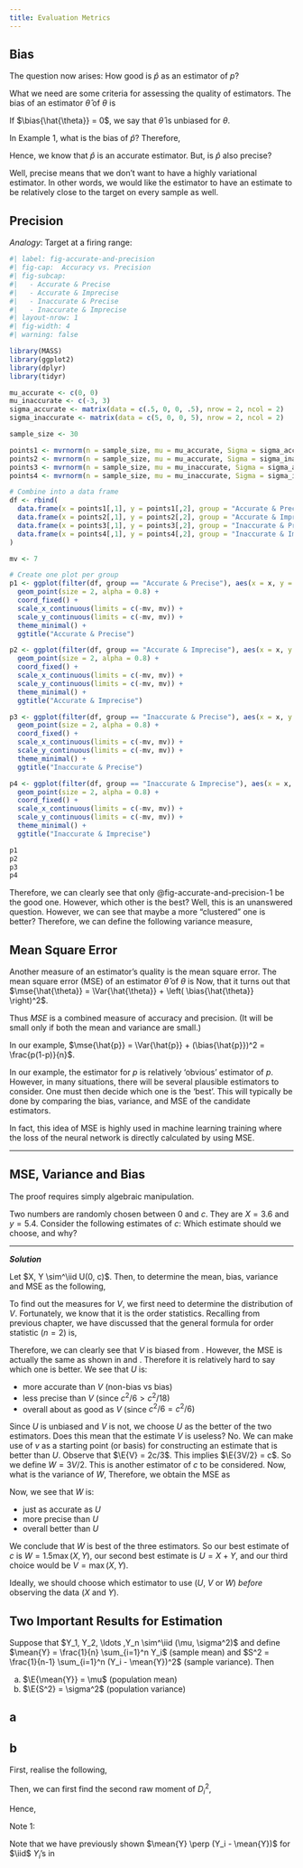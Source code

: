 ```yaml
---
title: Evaluation Metrics
---
```


## Bias

The question now arises: How good is $\hat{p}$ as an estimator of $p$?

What we need are some criteria for assessing the quality of estimators. The bias of an estimator $\hat{\theta}$ of $\theta$ is
\begin{equation}
\bias{\hat{\theta}} = \E{\hat{\theta}} - \theta
\end{equation}

If $\bias{\hat{\theta}} = 0$, we say that $\hat{\theta}$ is unbiased for $\theta$.

In Example 1, what is the bias of $\hat{p}$?
\begin{equation*}
\E{\hat{p}} = \E{\frac{Y}{n}} = \frac{1}{n} \E{Y} = \frac{1}{n} np = p
\end{equation*}
Therefore,
\begin{equation*}
\bias{\hat{p}} = \E{\hat{p}} - p = p - p = 0
\end{equation*}

Hence, we know that $\hat{p}$ is an accurate estimator. But, is $\hat{p}$ also precise?

::: {.callout-warning title="... but wait, what does it mean to be precise?" collapse="true"}

Well, precise means that we don't want to have a highly variational estimator. In other words, we would like the estimator to have an estimate to be relatively close to the target on every sample as well.

:::

## Precision

_Analogy_: Target at a firing range:

```r
#| label: fig-accurate-and-precision
#| fig-cap:  Accuracy vs. Precision
#| fig-subcap:
#|   - Accurate & Precise
#|   - Accurate & Imprecise
#|   - Inaccurate & Precise
#|   - Inaccurate & Imprecise
#| layout-nrow: 1
#| fig-width: 4
#| warning: false

library(MASS)
library(ggplot2)
library(dplyr)
library(tidyr)

mu_accurate <- c(0, 0)
mu_inaccurate <- c(-3, 3)
sigma_accurate <- matrix(data = c(.5, 0, 0, .5), nrow = 2, ncol = 2)
sigma_inaccurate <- matrix(data = c(5, 0, 0, 5), nrow = 2, ncol = 2)

sample_size <- 30

points1 <- mvrnorm(n = sample_size, mu = mu_accurate, Sigma = sigma_accurate)
points2 <- mvrnorm(n = sample_size, mu = mu_accurate, Sigma = sigma_inaccurate)
points3 <- mvrnorm(n = sample_size, mu = mu_inaccurate, Sigma = sigma_accurate)
points4 <- mvrnorm(n = sample_size, mu = mu_inaccurate, Sigma = sigma_inaccurate)

# Combine into a data frame
df <- rbind(
  data.frame(x = points1[,1], y = points1[,2], group = "Accurate & Precise"),
  data.frame(x = points2[,1], y = points2[,2], group = "Accurate & Imprecise"),
  data.frame(x = points3[,1], y = points3[,2], group = "Inaccurate & Precise"),
  data.frame(x = points4[,1], y = points4[,2], group = "Inaccurate & Imprecise")
)

mv <- 7

# Create one plot per group
p1 <- ggplot(filter(df, group == "Accurate & Precise"), aes(x = x, y = y)) +
  geom_point(size = 2, alpha = 0.8) +
  coord_fixed() +
  scale_x_continuous(limits = c(-mv, mv)) +
  scale_y_continuous(limits = c(-mv, mv)) +
  theme_minimal() +
  ggtitle("Accurate & Precise")

p2 <- ggplot(filter(df, group == "Accurate & Imprecise"), aes(x = x, y = y)) +
  geom_point(size = 2, alpha = 0.8) +
  coord_fixed() +
  scale_x_continuous(limits = c(-mv, mv)) +
  scale_y_continuous(limits = c(-mv, mv)) +
  theme_minimal() +
  ggtitle("Accurate & Imprecise")

p3 <- ggplot(filter(df, group == "Inaccurate & Precise"), aes(x = x, y = y)) +
  geom_point(size = 2, alpha = 0.8) +
  coord_fixed() +
  scale_x_continuous(limits = c(-mv, mv)) +
  scale_y_continuous(limits = c(-mv, mv)) +
  theme_minimal() +
  ggtitle("Inaccurate & Precise")

p4 <- ggplot(filter(df, group == "Inaccurate & Imprecise"), aes(x = x, y = y)) +
  geom_point(size = 2, alpha = 0.8) +
  coord_fixed() +
  scale_x_continuous(limits = c(-mv, mv)) +
  scale_y_continuous(limits = c(-mv, mv)) +
  theme_minimal() +
  ggtitle("Inaccurate & Imprecise")

p1
p2
p3
p4
```

Therefore, we can clearly see that only @fig-accurate-and-precision-1 be the good one. However, which other is the best? Well, this is an unanswered question. However, we can see that maybe a more "clustered" one is better? Therefore, we can define the following variance measure,
\begin{equation*}
\Var{\hat{p}} = \Var{\frac{Y}{n}} = \frac{1}{n^2} \Var{Y} = \frac{1}{n^2}np(1 - p) = \frac{p(1 - p)}{n}
\end{equation*}

## Mean Square Error

Another measure of an estimator's quality is the mean square error. The mean square error (MSE) of an estimator $\hat{\theta}$ of $\theta$ is
\begin{equation*}
\mse{\theta} = \E{\left( \hat{\theta} - \theta \right)^2}
\end{equation*}
Now, that it turns out that $\mse{\hat{\theta}} = \Var{\hat{\theta}} + \left( \bias{\hat{\theta}} \right)^2$. 

Thus $MSE$ is a combined measure of accuracy and precision. (It will be small only if both the mean and variance are small.)

In our example, $\mse{\hat{p}} = \Var{\hat{p}} + (\bias{\hat{p}})^2 = \frac{p(1-p)}{n}$.

::: {.callout-note title="Why do we need all this?" collapse="false"}

In our example, the estimator for $p$ is relatively 'obvious' estimator of $p$. However, in many situations, there will be several plausible estimators to consider. One must then decide which one is the 'best'. This will typically be done by comparing the bias, variance, and MSE of the candidate estimators.

In fact, this idea of MSE is highly used in machine learning training where the loss of the neural network is directly calculated by using MSE.

:::

---

:::{#thm-mse-var-bias}

## MSE, Variance and Bias
\begin{equation}
\mse{\hat{p}} = \Var{\hat{p}} + (\bias{\hat{p}})^2 = \frac{p(1-p)}{n}
\end{equation}

:::

::: {.proof}

The proof requires simply algebraic manipulation.

\begin{align*} 
\mse{\hat{\theta}} & = \E{\left( \hat{\theta} - \theta \right)^2} \\
& = \E{\left( \hat{\theta} - \E{\hat{\theta}} + \E{\hat{\theta}} - \theta \right)^2} \\
& = \E{\left( \hat{\theta} - \E{\hat{\theta}} \right)^2 + \left(\E{\hat{\theta}} - \theta \right)^2 + 2 \left( \hat{\theta} - \E{\hat{\theta}} \right) \left( \E{\hat{\theta}} - \theta \right) } \\
& = \E{\left( \hat{\theta} - \E{\hat{\theta}} \right)^2 } + \left(\E{\hat{\theta}} - \theta \right)^2 + 2 \underbrace{\left( \E{\hat{\theta}} - \E{\hat{\theta}} \right)}_{=0} \left( \E{\hat{\theta}} - \theta \right) \\
& = \Var{\hat{\theta}} + \left( \bias{\hat{\theta}} \right)^2
\end{align*}

:::

::: {.callout-note title="Working Example"}

Two numbers are randomly chosen between $0$ and $c$. They are $X = 3.6$ and $y = 5.4$. Consider the following estimates of $c$:
\begin{align*}
U &= X + Y \\
V &= \max(X, Y) \\
\end{align*}
Which estimate should we choose, and why?

---

***Solution***

Let $X, Y \sim^\iid U(0, c)$. Then, to determine the mean, bias, variance and MSE as the following,

\begin{align*}
\E{U} & = \E{X + Y}  = c \tag{U.mean} \label{eq:u-mean} \\
\bias{U} & = c - c = 0 \tag{U.bias} \label{eq:u-bias} \\
\Var{U} & = \Var{X + Y} = \Var{X} + \Var{Y} = \frac{c^2}{6} \tag{U.var} \label{eq:u-var} \\
\mse{U} & = \Var{U} + \left( \bias{U} \right)^2 = \frac{c^2}{6} \tag{U.mse} \label{eq:u-mse} \\
\end{align*}

::: {.separator} 
:::

To find out the measures for $V$, we first need to determine the distribution of $V$. Fortunately, we know that it is the order statistics. Recalling from previous chapter, we have discussed that the general formula for order statistic ($n = 2$) is,
\begin{equation*}
f_V(v) = f_{U_2}(v) = \frac{2!}{(2 - 1)!(2-2)!} F(v)^{2 - 1} \left( 1 - F(v) \right)^{2-2} f(v) = 2F(v)f(v) = 2 \left( \frac{v}{c} \right) \frac{1}{c} = \frac{2v}{c^2} \; \text{(for $v \in [0, c]$)}
\end{equation*}

\begin{align*}
\E{V} & = \int_0^c \frac{2v^2}{c^2} \, dv = \frac{2}{c^2} \left[ \frac{v^3}{3} \right]_0^c = \frac{2c}{3} \tag{V.mean} \label{eq:v-mean} \\
\bias{V} & = \frac{2c}{3} - c = -\frac{c}{3} \tag{V.bias} \label{eq:v-bias} \\
\E{V^2} & = \int_0^c \frac{2v^3}{c^2} \, dv = \frac{2}{c^2} \left[ \frac{v^4}{4} \right]_0^c = \frac{c^2}{2} \\
\Var{V} & = \E{V^2} - \left( \E{V} \right)^2 = \frac{c^2}{2} - \left( \frac{2c}{3} \right)^2 = \frac{c^2}{18} \tag{V.var} \label{eq:v-var} \\
\mse{V} & = \Var{V} + \left( \bias{V} \right)^2 = \frac{c^2}{9} + \frac{c^2}{18} = \frac{c^2}{6} \tag{V.mse} \label{eq:v-mse} \\
\end{align*}

Therefore, we can clearly see that $V$ is biased from \eqref{eq:v-bias}. However, the MSE is actually the same as shown in \eqref{eq:u-mse} and \eqref{eq:v-mse}. Therefore it is relatively hard to say which one is better. We see that $U$ is:

- more accurate than $V$ (non-bias vs bias)
- less precise than $V$ (since $c^2 / 6 > c^2 / 18$)
- overall about as good as $V$ (since $c^2 / 6 = c^2 / 6$)

Since $U$ is unbiased and $V$ is not, we choose $U$ as the better of the two estimators. Does this mean that the estimate $V$ is useless? No. We can make use of $v$ as a starting point (or basis) for constructing an estimate that is better than $U$. Observe that $\E{V} = 2c/3$. This implies $\E{3V/2} = c$. So we define $W = 3V / 2.$ This is another estimator of $c$ to be considered. Now, what is the variance of $W$,
\begin{equation*}
\Var{W} = \left( \frac{3}{2} \right)^2 \Var{V} = \frac{9}{4} \cdot \frac{c^2}{18} = \frac{c^2}{8}
\end{equation*}
Therefore, we obtain the MSE as
\begin{equation*}
\mse{W} = \Var{W} = c^2/8
\end{equation*}

Now, we see that $W$ is:

- just as accurate as $U$
- more precise than $U$
- overall better than $U$

We conclude that $W$ is best of the three estimators. So our best estimate of $c$ is $W = 1.5 \max(X,Y)$, our second best estimate is $U = X + Y$, and our third choice would be $V = \max(X, Y)$.

:::

::: {.callout-note title="Something to be careful of..." collapse="false"}

::: {#rem-how-to-choose}

Ideally, we should choose which estimator to use ($U$, $V$ or $W$) _before_ observing the data ($X$ and $Y$). 

:::

:::

## Two Important Results for Estimation

::: {#thm-unbiased-sample-mean-and-variance}

Suppose that $Y_1, Y_2, \ldots ,Y_n \sim^\iid (\mu, \sigma^2)$ and define $\mean{Y} = \frac{1}{n} \sum_{i=1}^n Y_i$ (sample mean) and $S^2 = \frac{1}{n-1} \sum_{i=1}^n (Y_i - \mean{Y})^2$ (sample variance). Then

(a) $\E{\mean{Y}} = \mu$ (population mean)
(b) $\E{S^2} = \sigma^2$ (population variance)

:::  

::: {.proof}

## a

\begin{equation*}
\E{\mean{Y}} = \frac{1}{n} \sum_{i=1}^n \E{Y_i} = \frac{1}{n} \sum_i^n \mu = \mu
\end{equation*}

:::

::: {.proof}

## b

First, realise the following,
\begin{equation*}
S^2 = \frac{1}{n-1} \sum_{i=1}^n D_i^2 \hspace{10pt} \text{where $D_i = Y - Y_i$}
\end{equation*}

Then, we can first find the second raw moment of $D_i^2$,

\begin{align*}
\E{D_i^2} & = \Var{D_i} \tag{since $\E{D_i} = 0$} \\
& = \Var{Y_i} + \Var{\mean{Y}} - 2\Cov{Y_i, \mean{Y}} \\
& = \sigma^2 + \frac{\sigma^2}{n} - 2 \cdot \frac{\sigma^2}{n} \tag{Note 1} \\
& = \frac{n-1}{n} \sigma^2 \\
\end{align*}

Hence,
\begin{equation*}
\E{S^2} = \frac{1}{n-1} \sum_{i=1}^n \E{D_i^2} = \frac{1}{n-1} (n \cdot \frac{n-1}{n}\sigma^2) = \sigma^2
\end{equation*}

Note 1:

Note that we have previously shown $\mean{Y} \perp (Y_i - \mean{Y})$ for $\iid$ $Y_i$'s in 

:::


